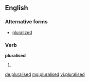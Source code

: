 ==English==

===Alternative forms===
* [[pluralized]]

===Verb===
'''pluralised'''

# {{en-past of|pluralise}}

[[de:pluralised]]
[[mg:pluralised]]
[[vi:pluralised]]